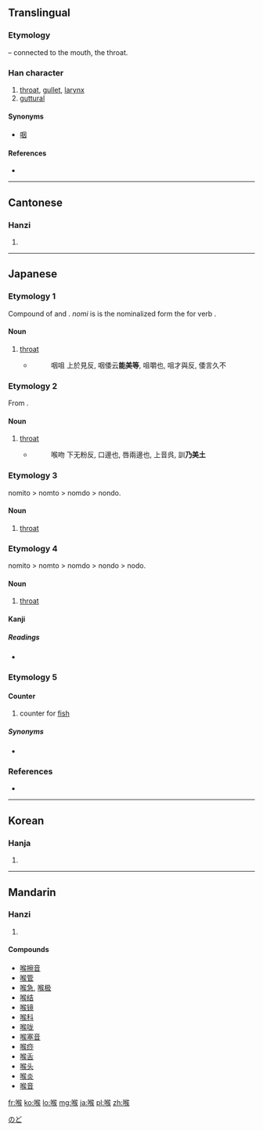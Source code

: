 ==Translingual==
===Etymology===
{{Han compound|口|t1=mouth|侯|ls=psc|c1=s|c2=p}} – connected to the mouth, the throat.

===Han character===
{{Han char|rn=30|rad=口|as=09|sn=12|four=6703<sub>4</sub>|canj=口人弓大 (RONK)}}

# [[throat]], [[gullet]], [[larynx]]
# [[guttural]]

====Synonyms====
* {{sense|throat}} [[咽]]

====References====
* {{Han ref|kx=0197.310|dkj=03913|dj=0419.080|hdz=10657.040|uh=5589|ud=21897|bh=B3EF|bd=46063}}

----

==Cantonese==

===Hanzi===
{{yue-hanzi|jyut=|y=hau4}}

# {{defn|lang=yue|sort=口09}}

----

==Japanese==

===Etymology 1===
Compound of {{term|飲み|nomi|drink}} and {{term|門|to|passage}}. ''nomi'' is is the nominalized form the for verb {{term|飲む|nom-|to drink}}.

====Noun====
{{ja-noun|k|hira=のみと|rom=nomito}}

# [[throat]]
#* {{RQ:Shin'yaku Kegonkyō Ongi Shiki}}
#*: 咽咀 上於見反, 咽倭云'''能美等''', 咀嚼也, 咀才與反, 倭言久不

===Etymology 2===
From {{term|喉|nomito|id}}.

====Noun====
{{ja-noun|k|hira=のみど|rom=nomido}}

# [[throat]]
#* {{RQ:Shin'yaku Kegonkyō Ongi Shiki}}
#*: 喉吻 下无粉反, 口邊也, 唇兩邊也, 上音呉, 訓'''乃美土'''

===Etymology 3===

nomito > nomto > nomdo > nondo.

====Noun====
{{ja-noun|k|hira=のんど|rom=nondo}}

# [[throat]]

===Etymology 4===

nomito > nomto > nomdo > nondo > nodo.

====Noun====
{{ja-noun|k|hira=のど|rom=nodo}}

# [[throat]]

====Kanji====
{{ja-kanji|grade=c|rs=口09}}

=====Readings=====
* {{ja-readings|on=[[こう]] (kō)|kun=[[のど]] (nodo)}}

===Etymology 5===

====Counter====
{{ja-pos|k|counter|hira=こう|rom=kō}}

# counter for [[fish]]

=====Synonyms=====
* {{l|ja|尾|tr=び, ''bi''}}

[[Category:ja:Anatomy|のど]]

===References===
* {{R:Nara Ibun 3}}

----

==Korean==

===Hanja===
{{ko-hanja|hangeul=[[후]]|rv=hu|mr=hu}}

# {{defn|lang=ko|sort=口09}}

----

==Mandarin==

===Hanzi===
{{cmn-hanzi|pin=[[hóu]] ([[hou2]])|wg=hou<sup>2</sup>}}

# {{defn|lang=cmn|sort=口09}}

====Compounds====
* [[喉擦音]]
* [[喉管]]
* [[喉急]], [[喉极]]
* [[喉结]]
* [[喉镜]]
* [[喉科]]
* [[喉咙]]
* [[喉塞音]]
* [[喉痧]]
* [[喉舌]]
* [[喉头]]
* [[喉炎]]
* [[喉音]]

[[fr:喉]]
[[ko:喉]]
[[lo:喉]]
[[mg:喉]]
[[ja:喉]]
[[pl:喉]]
[[zh:喉]]